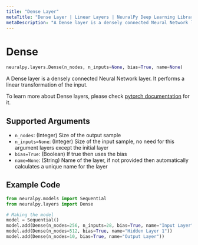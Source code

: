 ```yaml
---
title: "Dense Layer"
metaTitle: "Dense Layer | Linear Layers | NeuralPy Deep Learning Library"
metaDescription: "A Dense layer is a densely connected Neural Network layer. It performs a linear transformation of the input."
---
```

# Dense

```python
neuralpy.layers.Dense(n_nodes, n_inputs=None, bias=True, name=None)
```

A Dense layer is a densely connected Neural Network layer. It performs a linear transformation of the input.

To learn more about Dense layers, please check [pytorch documentation](https://pytorch.org/docs/stable/nn.html?highlight=linear#torch.nn.Linear) for it.

## Supported Arguments

- `n_nodes`: (Integer) Size of the output sample
- `n_inputs=None`: (Integer) Size of the input sample, no need for this argument layers except the initial layer
- `bias=True`: (Boolean) If true then uses the bias
- `name=None`: (String) Name of the layer, if not provided then automatically calculates a unique name for the layer

## Example Code

```python
from neuralpy.models import Sequential
from neuralpy.layers import Dense

# Making the model
model = Sequential()
model.add(Dense(n_nodes=256, n_inputs=28, bias=True, name="Input Layer"))
model.add(Dense(n_nodes=512, bias=True, name="Hidden Layer 1"))
model.add(Dense(n_nodes=10, bias=True, name="Output Layer"))
```
